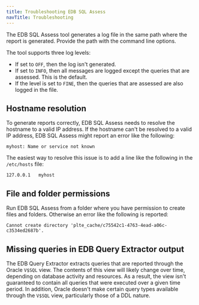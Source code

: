 ```yaml
---
title: Troubleshooting EDB SQL Assess
navTitle: Troubleshooting
---
```


The EDB SQL Assess tool generates a log file in the same path where the report is generated. Provide the path with the command line options. 

The tool supports three log levels:

- If set to `OFF`, then the log isn't generated. 
- If set to `INFO`, then all messages are logged except the queries that are assessed. This is the default.
- If the level is set to `FINE`, then the queries that are assessed are also logged in the file.

## Hostname resolution

To generate reports correctly, EDB SQL Assess needs to resolve the hostname to a valid IP address. If the hostname can't be resolved to a valid IP address, EDB SQL Assess might report an error like the following:

```
myhost: Name or service not known
```
The easiest way to resolve this issue is to add a line like the following in the `/etc/hosts` file:

```
127.0.0.1	myhost
```
## File and folder permissions

Run EDB SQL Assess from a folder where you have permission to create files and folders. Otherwise an error like the following is reported:

```
Cannot create directory 'plte_cache/c75542c1-4763-4ead-a06c-c3534ed2687b'.
```
## Missing queries in EDB Query Extractor output

The EDB Query Extractor extracts queries that are reported through the Oracle `V$SQL` view. The contents of this view will likely change over time, depending on database activity and resources. As a result, the view isn't guaranteed to contain all queries that were executed over a given time period. In addition, Oracle doesn't make certain query types available through the `V$SQL` view, particularly those of a DDL nature.
